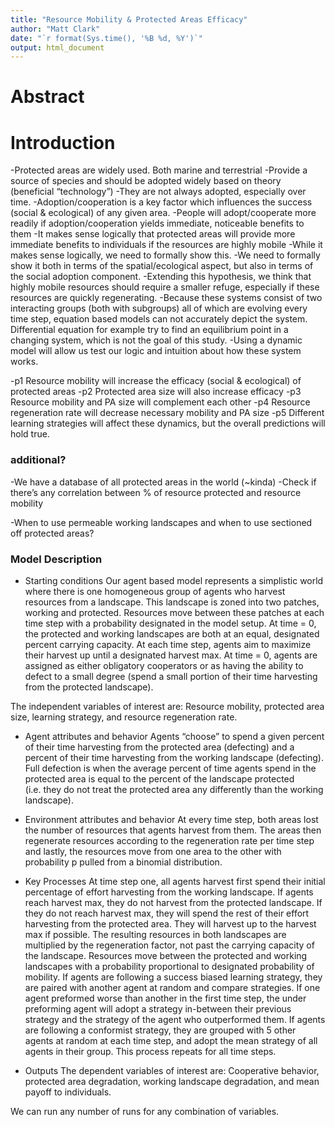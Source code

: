 ```yaml
---
title: "Resource Mobility & Protected Areas Efficacy"
author: "Matt Clark"
date: "`r format(Sys.time(), '%B %d, %Y')`"
output: html_document
---
```


# Abstract 






# Introduction 
-Protected areas are widely used. Both marine and terrestrial
-Provide a source of species and should be adopted widely based on theory (beneficial "technology")
-They are not always adopted, especially over time.
-Adoption/cooperation is a key factor which influences the success (social & ecological) of any given area. 
-People will adopt/cooperate more readily if adoption/cooperation yields immediate, noticeable benefits to them
-It makes sense logically that protected areas will provide more immediate benefits to individuals if the resources are highly mobile
-While it makes sense logically, we need to formally show this. 
-We need to formally show it both in terms of the spatial/ecological aspect, but also in terms of the social adoption component. 
-Extending this hypothesis, we think that highly mobile resources should require a smaller refuge, especially if these resources are quickly regenerating.
-Because these systems consist of two interacting groups (both with subgroups) all of which are evolving every time step, equation based models can not accurately depict the system. Differential equation for example try to find an equilibrium point in a changing system, which is not the goal of this study.
-Using a dynamic model will allow us test our logic and intuition about how these system works.

-p1 Resource mobility will increase the efficacy (social & ecological) of protected areas
-p2 Protected area size will also increase efficacy 
-p3 Resource mobility and PA size will complement each other 
-p4 Resource regeneration rate will decrease necessary mobility and PA size
-p5 Different learning strategies will affect these dynamics, but the overall predictions will hold true.

### additional?
-We have a database of all protected areas in the world (~kinda)
-Check if there's any correlation between % of resource protected and resource mobility

-When to use permeable working landscapes and when to use sectioned off protected areas?


### Model Description
* Starting conditions
Our agent based model represents a simplistic world where there is one homogeneous group of agents who harvest resources from a landscape. This landscape is zoned into two patches, working and protected. Resources move between these patches at each time step with a probability designated in the model setup. At time = 0, the protected and working landscapes are both at an equal, designated percent carrying capacity. At each time step, agents aim to maximize their harvest up until a designated harvest max. At time = 0, agents are assigned as either obligatory cooperators or as having the ability to defect to a small degree (spend a small portion of their time harvesting from the protected landscape). 

The independent variables of interest are: Resource mobility, protected area size, learning strategy, and resource regeneration rate.

* Agent attributes and behavior
Agents "choose" to spend a given percent of their time harvesting from the protected area (defecting) and a percent of their time harvesting from the working landscape (defecting). Full defection is when the average percent of time agents spend in the protected area is equal to the percent of the landscape protected (i.e. they do not treat the protected area any differently than the working landscape).

* Environment attributes and behavior
At every time step, both areas lost the number of resources that agents harvest from them. The areas then regenerate resources according to the regeneration rate per time step and lastly, the resources move from one area to the other with probability p pulled from a binomial distribution. 

* Key Processes
At time step one, all agents harvest first spend their initial percentage of effort harvesting from the working landscape. If agents reach harvest max, they do not harvest from the protected landscape. If they do not reach harvest max, they will spend the rest of their effort harvesting from the protected area. They will harvest up to the harvest max if possible. The resulting resources in both landscapes are multiplied by the regeneration factor, not past the carrying capacity of the landscape. Resources move between the protected and working landscapes with a probability proportional to designated probability of mobility. If agents are following a success biased learning strategy, they are paired with another agent at random and compare strategies. If one agent preformed worse than another in the first time step, the under preforming agent will adopt a strategy in-between their previous strategy and the strategy of the agent who outperformed them. If agents are following a conformist strategy, they are grouped with 5 other agents at random at each time step, and adopt the mean strategy of all agents in their group. This process repeats for all time steps. 


* Outputs
The dependent variables of interest are: Cooperative behavior, protected area degradation, working landscape degradation, and mean payoff to individuals.

We can run any number of runs for any combination of variables. 






